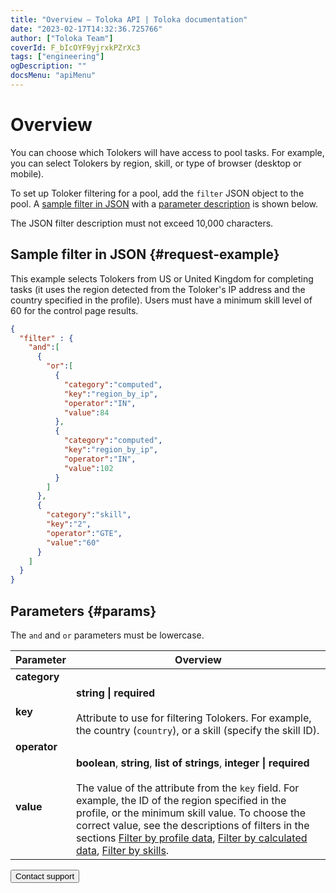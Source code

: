 ```yaml
---
title: "Overview — Toloka API | Toloka documentation"
date: "2023-02-17T14:32:36.725766"
author: ["Toloka Team"]
coverId: F_bIcOYF9yjrxkPZrXc3
tags: ["engineering"]
ogDescription: ""
docsMenu: "apiMenu"
---
```



# Overview

You can choose which Tolokers will have access to pool tasks. For example, you can select Tolokers by region, skill, or type of browser (desktop or mobile).

To set up Toloker filtering for a pool, add the `filter` JSON object to the pool. A [sample filter in JSON](#request-example) with a [parameter description](#params) is shown below.

<Note mode="note" title="Note">

The JSON filter description must not exceed 10,000 characters.

</Note>

## Sample filter in JSON {#request-example}

This example selects Tolokers from US or United Kingdom for completing tasks (it uses the region detected from the Toloker's IP address and the country specified in the profile). Users must have a minimum skill level of 60 for the control page results.

```json
{
  "filter" : {
    "and":[
      {
        "or":[
          {
            "category":"computed",
            "key":"region_by_ip",
            "operator":"IN",
            "value":84
          },
          {
            "category":"computed",
            "key":"region_by_ip",
            "operator":"IN",
            "value":102
          }
        ]
      },
      {
        "category":"skill",
        "key":"2",
        "operator":"GTE",
        "value":"60"
      }
    ]
  }
}
```

## Parameters {#params}

<Note mode="note" title="Note">

The `and` and `or` parameters must be lowercase.

</Note>

Parameter | Overview
----- | -----
**category** | <FiltersTable1/>
**key** | **string \| required**<br/><br/>Attribute to use for filtering Tolokers. For example, the country (`country`), or a skill (specify the skill ID).
**operator** | <FiltersTable2/>
**value** | **boolean**, **string**, **list of strings**, **integer \| required**<br/><br/>The value of the attribute from the `key` field. For example, the ID of the region specified in the profile, or the minimum skill value. To choose the correct value, see the descriptions of filters in the sections [Filter by profile data](/docs/api/filter-profile), [Filter by calculated data](/docs/api/filter-computed), [Filter by skills](/docs/api/filter-skill).

<Button themeColor="light" view="default" size="l" type="link" url="/docs/guide/troubleshooting/support?form-source=api-filters">Contact support</Button>
